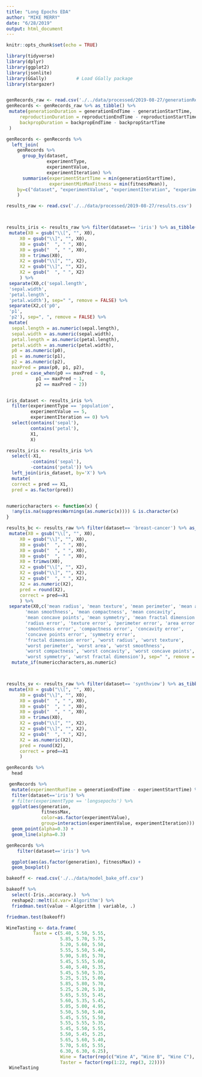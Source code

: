 ```yaml
---
title: "Long Epochs EDA"
author: "MIKE MERRY"
date: "6/28/2019"
output: html_document
---
```


```r
knitr::opts_chunk$set(echo = TRUE)

library(tidyverse)
library(dplyr)
library(ggplot2)
library(jsonlite)
library(GGally)           # Load GGally package
library(stargazer)


genRecords_raw <- read.csv('./../data/processed/2019-08-27/generationRecords.csv') 
genRecords <- genRecords_raw %>% as_tibble() %>%
 mutate(generationDuration = generationEndTime - generationStartTime,
     reproductionDuration = reproductionEndTime - reproductionStartTime,
     backpropDuration = backpropEndTime - backpropStartTime
 )

genRecords <- genRecords %>%
  left_join(
    genRecords %>%
      group_by(dataset,
               experimentType,
               experimentValue,
               experimentIteration) %>%
      summarise(experimentStartTime = min(generationStartTime),
                experimentMinMaxFitness = min(fitnessMean)),
    by=c("dataset", "experimentValue", "experimentIteration", "experimentType")
    )

results_raw <- read.csv('./../data/processed/2019-08-27/results.csv')



results_iris <- results_raw %>% filter(dataset== 'iris') %>% as_tibble() %>%
 mutate(X0 = gsub("\\[", "", X0),
     X0 = gsub("\\]", "", X0),
     X0 = gsub("  ", " ", X0),
     X0 = gsub("  ", " ", X0),
     X0 = trimws(X0),
     X2 = gsub("\\[", "", X2),
     X2 = gsub("\\]", "", X2),
     X2 = gsub("  ", " ", X2)
     ) %>%
 separate(X0,c('sepal.length',
 'sepal.width',
 'petal.length',
 'petal.width'), sep=" ", remove = FALSE) %>%
 separate(X2,c('p0',
 'p1',
 'p2'), sep=", ", remove = FALSE) %>%
 mutate(
  sepal.length = as.numeric(sepal.length),
  sepal.width = as.numeric(sepal.width),
  petal.length = as.numeric(petal.length),
  petal.width = as.numeric(petal.width),
  p0 = as.numeric(p0),
  p1 = as.numeric(p1),
  p2 = as.numeric(p2),
  maxPred = pmax(p0, p1, p2),
  pred = case_when(p0 == maxPred ~ 0,
           p1 == maxPred ~ 1,
           p2 == maxPred ~ 2))


iris_dataset <- results_iris %>%
  filter(experimentType == 'population',
         experimentValue == 5,
         experimentIteration == 0) %>%
  select(contains('sepal'),
         contains('petal'),
         X1,
         X)

results_iris <- results_iris %>%
  select(-X1, 
         -contains('sepal'),
         -contains('petal')) %>%
  left_join(iris_dataset, by='X') %>%
  mutate(
  correct = pred == X1,
  pred = as.factor(pred))


numericcharacters <- function(x) {
  !any(is.na(suppressWarnings(as.numeric(x)))) & is.character(x)
}

results_bc <- results_raw %>% filter(dataset== 'breast-cancer') %>% as_tibble() %>%
 mutate(X0 = gsub("\\[", "", X0),
     X0 = gsub("\\]", "", X0),
     X0 = gsub("  ", " ", X0),
     X0 = gsub("  ", " ", X0),
     X0 = gsub("  ", " ", X0),
     X0 = trimws(X0),
     X2 = gsub("\\[", "", X2),
     X2 = gsub("\\]", "", X2),
     X2 = gsub("  ", " ", X2),
     X2 = as.numeric(X2),
     pred = round(X2),
     correct = pred==X1
     ) %>%
 separate(X0,c('mean radius', 'mean texture', 'mean perimeter', 'mean area',
       'mean smoothness', 'mean compactness', 'mean concavity',
       'mean concave points', 'mean symmetry', 'mean fractal dimension',
       'radius error', 'texture error', 'perimeter error', 'area error',
       'smoothness error', 'compactness error', 'concavity error',
       'concave points error', 'symmetry error',
       'fractal dimension error', 'worst radius', 'worst texture',
       'worst perimeter', 'worst area', 'worst smoothness',
       'worst compactness', 'worst concavity', 'worst concave points',
       'worst symmetry', 'worst fractal dimension'), sep=" ", remove = FALSE) %>%
  mutate_if(numericcharacters,as.numeric)



results_sv <- results_raw %>% filter(dataset== 'synthview') %>% as_tibble() %>%
 mutate(X0 = gsub("\\[", "", X0),
     X0 = gsub("\\]", "", X0),
     X0 = gsub("  ", " ", X0),
     X0 = gsub("  ", " ", X0),
     X0 = gsub("  ", " ", X0),
     X0 = trimws(X0),
     X2 = gsub("\\[", "", X2),
     X2 = gsub("\\]", "", X2),
     X2 = gsub("  ", " ", X2),
     X2 = as.numeric(X2),
     pred = round(X2),
     correct = pred==X1
     ) 

```

```r
genRecords %>%
  head
```


```r
 genRecords %>%
  mutate(experimentRunTime = generationEndTime - experimentStartTime) %>%
  filter(dataset=='iris') %>%
  # filter(experimentType == 'longsepochs') %>% 
  ggplot(aes(generation, 
             fitnessMax, 
             color=as.factor(experimentValue),
             group=interaction(experimentValue, experimentIteration))) + 
  geom_point(alpha=0.3) + 
  geom_line(alpha=0.3)
```
```r
genRecords %>%
    filter(dataset=='iris') %>%

  ggplot(aes(as.factor(generation), fitnessMax)) +
  geom_boxplot()
```

```r
bakeoff <- read.csv('./../data/model_bake_off.csv')

```
```r
bakeoff %>%
  select(-Iris..accuracy.)  %>%
  reshape2::melt(id.var='Algorithm') %>%
  friedman.test(value ~ Algorithm | variable, .)

```
```r
friedman.test(bakeoff)
```

```r
WineTasting <- data.frame(
		  Taste = c(5.40, 5.50, 5.55,
					5.85, 5.70, 5.75,
					5.20, 5.60, 5.50,
					5.55, 5.50, 5.40,
					5.90, 5.85, 5.70,
					5.45, 5.55, 5.60,
					5.40, 5.40, 5.35,
					5.45, 5.50, 5.35,
					5.25, 5.15, 5.00,
					5.85, 5.80, 5.70,
					5.25, 5.20, 5.10,
					5.65, 5.55, 5.45,
					5.60, 5.35, 5.45,
					5.05, 5.00, 4.95,
					5.50, 5.50, 5.40,
					5.45, 5.55, 5.50,
					5.55, 5.55, 5.35,
					5.45, 5.50, 5.55,
					5.50, 5.45, 5.25,
					5.65, 5.60, 5.40,
					5.70, 5.65, 5.55,
					6.30, 6.30, 6.25),
					Wine = factor(rep(c("Wine A", "Wine B", "Wine C"), 22)),
					Taster = factor(rep(1:22, rep(3, 22))))
 WineTasting
 
```






